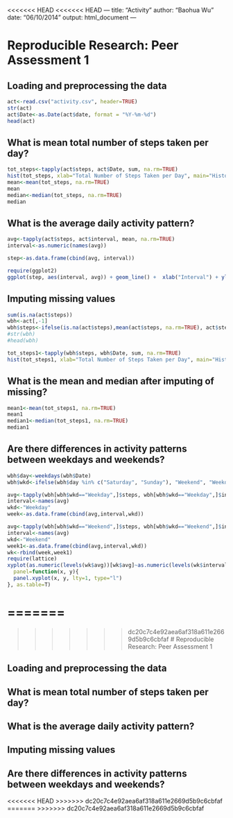 <<<<<<< HEAD
<<<<<<< HEAD
---
title: "Activity"
author: "Baohua Wu"
date: "06/10/2014"
output: html_document
---

# Reproducible Research: Peer Assessment 1

## Loading and preprocessing the data

```r
act<-read.csv("activity.csv", header=TRUE)
str(act)
act$Date<-as.Date(act$date, format = "%Y-%m-%d")
head(act)
```

## What is mean total number of steps taken per day?
```r
tot_steps<-tapply(act$steps, act$Date, sum, na.rm=TRUE)
hist(tot_steps, xlab="Total Number of Steps Taken per Day", main="Histogram for Total Number of Steps per Day")
mean<-mean(tot_steps, na.rm=TRUE)
mean
median<-median(tot_steps, na.rm=TRUE)
median
```

## What is the average daily activity pattern?
```r
avg<-tapply(act$steps, act$interval, mean, na.rm=TRUE)
interval<-as.numeric(names(avg))

step<-as.data.frame(cbind(avg, interval))

require(ggplot2)
ggplot(step, aes(interval, avg)) + geom_line() +  xlab("Interval") + ylab("Avg Steps")

```


## Imputing missing values
```r
sum(is.na(act$steps)) 
wbh<-act[,-1]
wbh$steps<-ifelse(is.na(act$steps),mean(act$steps, na.rm=TRUE), act$steps)
#str(wbh)
#head(wbh)

tot_steps1<-tapply(wbh$steps, wbh$Date, sum, na.rm=TRUE)
hist(tot_steps1, xlab="Total Number of Steps Taken per Day", main="Histogram for Total Number of Steps per Day")
```

## What is the mean and median after imputing of missing?

```r
mean1<-mean(tot_steps1, na.rm=TRUE)
mean1
median1<-median(tot_steps1, na.rm=TRUE)
median1
```

## Are there differences in activity patterns between weekdays and weekends?

```r
wbh$day<-weekdays(wbh$Date)
wbh$wkd<-ifelse(wbh$day %in% c("Saturday", "Sunday"), "Weekend", "Weekday")

avg<-tapply(wbh[wbh$wkd=="Weekday",]$steps, wbh[wbh$wkd=="Weekday",]$interval, mean, na.rm=TRUE)
interval<-names(avg)
wkd<-"Weekday"
week<-as.data.frame(cbind(avg,interval,wkd))

avg<-tapply(wbh[wbh$wkd=="Weekend",]$steps, wbh[wbh$wkd=="Weekend",]$interval, mean, na.rm=TRUE)
interval<-names(avg)
wkd<-"Weekend"
week1<-as.data.frame(cbind(avg,interval,wkd))
wk<-rbind(week,week1)
require(lattice)
xyplot(as.numeric(levels(wk$avg))[wk$avg]~as.numeric(levels(wk$interval))[wk$interval] |wk$wkd, wk,layout = c(1, 2), xlab="Interval", ylab="Number of Steps",
  panel=function(x, y){
  panel.xyplot(x, y, lty=1, type="l")
}, as.table=T)
```

=======
=======
>>>>>>> dc20c7c4e92aea6af318a611e2669d5b9c6cbfaf
# Reproducible Research: Peer Assessment 1


## Loading and preprocessing the data



## What is mean total number of steps taken per day?



## What is the average daily activity pattern?



## Imputing missing values



## Are there differences in activity patterns between weekdays and weekends?
<<<<<<< HEAD
>>>>>>> dc20c7c4e92aea6af318a611e2669d5b9c6cbfaf
=======
>>>>>>> dc20c7c4e92aea6af318a611e2669d5b9c6cbfaf
